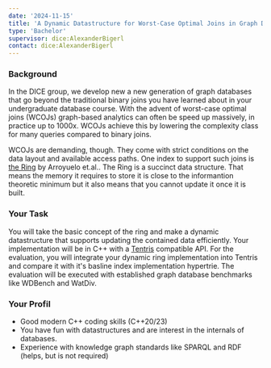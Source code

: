 ```yaml
---
date: '2024-11-15'
title: 'A Dynamic Datastructure for Worst-Case Optimal Joins in Graph Databases'
type: 'Bachelor'
supervisor: dice:AlexanderBigerl
contact: dice:AlexanderBigerl
---
```


### Background 

In the DICE group, we develop new a new generation of graph databases that go beyond the traditional binary joins you have learned about in your undergraduate database course. 
With the advent of worst-case optimal joins (WCOJs) graph-based analytics can often be speed up massively, in practice up to 1000x. WCOJs achieve this by lowering the complexity class for many queries compared to binary joins. 

WCOJs are demanding, though. They come with strict conditions on the data layout and available access paths. One index to support such joins is [the Ring](https://dl.acm.org/doi/10.1145/3644824) by Arroyuelo et.al.. The Ring is a succinct data structure. That means the memory it requires to store it is close to the informantion theoretic minimum but it also means that you cannot update it once it is built. 

### Your Task
You will take the basic concept of the ring and make a dynamic datastructure that supports updating the contained data efficiently. 
Your implementation will be in C++ with a [Tentris](https://tentris.dice-research.org/) compatible API. 
For the evaluation, you will integrate your dynamic ring implementation into Tentris and compare it with it's basline index implementation hypertrie. 
The evaluation will be executed with established graph database benchmarks like WDBench and WatDiv.

### Your Profil 
* Good modern C++ coding skills (C++20/23)
* You have fun with datastructures and are interest in the internals of databases.
* Experience with knowledge graph standards like SPARQL and RDF (helps, but is not required)



